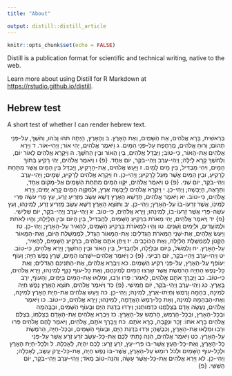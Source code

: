 ```yaml
---
title: "About"

output: distill::distill_article
---
```


```r
knitr::opts_chunk$set(echo = FALSE)
```

Distill is a publication format for scientific and technical writing, native to the web. 

Learn more about using Distill for R Markdown at <https://rstudio.github.io/distill>.

## Hebrew test

A short test of whether I can render hebrew text.

<div dir="rtl">
בְּרֵאשִׁית, בָּרָא אֱלֹהִים, אֵת הַשָּׁמַיִם, וְאֵת הָאָרֶץ.  ב וְהָאָרֶץ, הָיְתָה תֹהוּ וָבֹהוּ, וְחֹשֶׁךְ, עַל-פְּנֵי תְהוֹם; וְרוּחַ אֱלֹהִים, מְרַחֶפֶת עַל-פְּנֵי הַמָּיִם.  ג וַיֹּאמֶר אֱלֹהִים, יְהִי אוֹר; וַיְהִי-אוֹר.  ד וַיַּרְא אֱלֹהִים אֶת-הָאוֹר, כִּי-טוֹב; וַיַּבְדֵּל אֱלֹהִים, בֵּין הָאוֹר וּבֵין הַחֹשֶׁךְ.  ה וַיִּקְרָא אֱלֹהִים לָאוֹר יוֹם, וְלַחֹשֶׁךְ קָרָא לָיְלָה; וַיְהִי-עֶרֶב וַיְהִי-בֹקֶר, יוֹם אֶחָד.  {פ}
ו וַיֹּאמֶר אֱלֹהִים, יְהִי רָקִיעַ בְּתוֹךְ הַמָּיִם, וִיהִי מַבְדִּיל, בֵּין מַיִם לָמָיִם.  ז וַיַּעַשׂ אֱלֹהִים, אֶת-הָרָקִיעַ, וַיַּבְדֵּל בֵּין הַמַּיִם אֲשֶׁר מִתַּחַת לָרָקִיעַ, וּבֵין הַמַּיִם אֲשֶׁר מֵעַל לָרָקִיעַ; וַיְהִי-כֵן.  ח וַיִּקְרָא אֱלֹהִים לָרָקִיעַ, שָׁמָיִם; וַיְהִי-עֶרֶב וַיְהִי-בֹקֶר, יוֹם שֵׁנִי.  {פ}
ט וַיֹּאמֶר אֱלֹהִים, יִקָּווּ הַמַּיִם מִתַּחַת הַשָּׁמַיִם אֶל-מָקוֹם אֶחָד, וְתֵרָאֶה, הַיַּבָּשָׁה; וַיְהִי-כֵן.  י וַיִּקְרָא אֱלֹהִים לַיַּבָּשָׁה אֶרֶץ, וּלְמִקְוֵה הַמַּיִם קָרָא יַמִּים; וַיַּרְא אֱלֹהִים, כִּי-טוֹב.  יא וַיֹּאמֶר אֱלֹהִים, תַּדְשֵׁא הָאָרֶץ דֶּשֶׁא עֵשֶׂב מַזְרִיעַ זֶרַע, עֵץ פְּרִי עֹשֶׂה פְּרִי לְמִינוֹ, אֲשֶׁר זַרְעוֹ-בוֹ עַל-הָאָרֶץ; וַיְהִי-כֵן.  יב וַתּוֹצֵא הָאָרֶץ דֶּשֶׁא עֵשֶׂב מַזְרִיעַ זֶרַע, לְמִינֵהוּ, וְעֵץ עֹשֶׂה-פְּרִי אֲשֶׁר זַרְעוֹ-בוֹ, לְמִינֵהוּ; וַיַּרְא אֱלֹהִים, כִּי-טוֹב.  יג וַיְהִי-עֶרֶב וַיְהִי-בֹקֶר, יוֹם שְׁלִישִׁי.  {פ}
יד וַיֹּאמֶר אֱלֹהִים, יְהִי מְאֹרֹת בִּרְקִיעַ הַשָּׁמַיִם, לְהַבְדִּיל, בֵּין הַיּוֹם וּבֵין הַלָּיְלָה; וְהָיוּ לְאֹתֹת וּלְמוֹעֲדִים, וּלְיָמִים וְשָׁנִים.  טו וְהָיוּ לִמְאוֹרֹת בִּרְקִיעַ הַשָּׁמַיִם, לְהָאִיר עַל-הָאָרֶץ; וַיְהִי-כֵן.  טז וַיַּעַשׂ אֱלֹהִים, אֶת-שְׁנֵי הַמְּאֹרֹת הַגְּדֹלִים:  אֶת-הַמָּאוֹר הַגָּדֹל, לְמֶמְשֶׁלֶת הַיּוֹם, וְאֶת-הַמָּאוֹר הַקָּטֹן לְמֶמְשֶׁלֶת הַלַּיְלָה, וְאֵת הַכּוֹכָבִים.  יז וַיִּתֵּן אֹתָם אֱלֹהִים, בִּרְקִיעַ הַשָּׁמָיִם, לְהָאִיר, עַל-הָאָרֶץ.  יח וְלִמְשֹׁל, בַּיּוֹם וּבַלַּיְלָה, וּלְהַבְדִּיל, בֵּין הָאוֹר וּבֵין הַחֹשֶׁךְ; וַיַּרְא אֱלֹהִים, כִּי-טוֹב.  יט וַיְהִי-עֶרֶב וַיְהִי-בֹקֶר, יוֹם רְבִיעִי.  {פ}
כ וַיֹּאמֶר אֱלֹהִים--יִשְׁרְצוּ הַמַּיִם, שֶׁרֶץ נֶפֶשׁ חַיָּה; וְעוֹף יְעוֹפֵף עַל-הָאָרֶץ, עַל-פְּנֵי רְקִיעַ הַשָּׁמָיִם.  כא וַיִּבְרָא אֱלֹהִים, אֶת-הַתַּנִּינִם הַגְּדֹלִים; וְאֵת כָּל-נֶפֶשׁ הַחַיָּה הָרֹמֶשֶׂת אֲשֶׁר שָׁרְצוּ הַמַּיִם לְמִינֵהֶם, וְאֵת כָּל-עוֹף כָּנָף לְמִינֵהוּ, וַיַּרְא אֱלֹהִים, כִּי-טוֹב.  כב וַיְבָרֶךְ אֹתָם אֱלֹהִים, לֵאמֹר:  פְּרוּ וּרְבוּ, וּמִלְאוּ אֶת-הַמַּיִם בַּיַּמִּים, וְהָעוֹף, יִרֶב בָּאָרֶץ.  כג וַיְהִי-עֶרֶב וַיְהִי-בֹקֶר, יוֹם חֲמִישִׁי.  {פ}
כד וַיֹּאמֶר אֱלֹהִים, תּוֹצֵא הָאָרֶץ נֶפֶשׁ חַיָּה לְמִינָהּ, בְּהֵמָה וָרֶמֶשׂ וְחַיְתוֹ-אֶרֶץ, לְמִינָהּ; וַיְהִי-כֵן.  כה וַיַּעַשׂ אֱלֹהִים אֶת-חַיַּת הָאָרֶץ לְמִינָהּ, וְאֶת-הַבְּהֵמָה לְמִינָהּ, וְאֵת כָּל-רֶמֶשׂ הָאֲדָמָה, לְמִינֵהוּ; וַיַּרְא אֱלֹהִים, כִּי-טוֹב.  כו וַיֹּאמֶר אֱלֹהִים, נַעֲשֶׂה אָדָם בְּצַלְמֵנוּ כִּדְמוּתֵנוּ; וְיִרְדּוּ בִדְגַת הַיָּם וּבְעוֹף הַשָּׁמַיִם, וּבַבְּהֵמָה וּבְכָל-הָאָרֶץ, וּבְכָל-הָרֶמֶשׂ, הָרֹמֵשׂ עַל-הָאָרֶץ.  כז וַיִּבְרָא אֱלֹהִים אֶת-הָאָדָם בְּצַלְמוֹ, בְּצֶלֶם אֱלֹהִים בָּרָא אֹתוֹ:  זָכָר וּנְקֵבָה, בָּרָא אֹתָם.  כח וַיְבָרֶךְ אֹתָם, אֱלֹהִים, וַיֹּאמֶר לָהֶם אֱלֹהִים פְּרוּ וּרְבוּ וּמִלְאוּ אֶת-הָאָרֶץ, וְכִבְשֻׁהָ; וּרְדוּ בִּדְגַת הַיָּם, וּבְעוֹף הַשָּׁמַיִם, וּבְכָל-חַיָּה, הָרֹמֶשֶׂת עַל-הָאָרֶץ.  כט וַיֹּאמֶר אֱלֹהִים, הִנֵּה נָתַתִּי לָכֶם אֶת-כָּל-עֵשֶׂב זֹרֵעַ זֶרַע אֲשֶׁר עַל-פְּנֵי כָל-הָאָרֶץ, וְאֶת-כָּל-הָעֵץ אֲשֶׁר-בּוֹ פְרִי-עֵץ, זֹרֵעַ זָרַע:  לָכֶם יִהְיֶה, לְאָכְלָה.  ל וּלְכָל-חַיַּת הָאָרֶץ וּלְכָל-עוֹף הַשָּׁמַיִם וּלְכֹל רוֹמֵשׂ עַל-הָאָרֶץ, אֲשֶׁר-בּוֹ נֶפֶשׁ חַיָּה, אֶת-כָּל-יֶרֶק עֵשֶׂב, לְאָכְלָה; וַיְהִי-כֵן.  לא וַיַּרְא אֱלֹהִים אֶת-כָּל-אֲשֶׁר עָשָׂה, וְהִנֵּה-טוֹב מְאֹד; וַיְהִי-עֶרֶב וַיְהִי-בֹקֶר, יוֹם הַשִּׁשִּׁי.  {פ}
</div>





